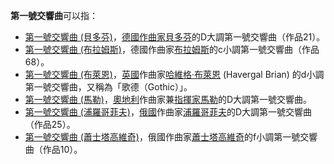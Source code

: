 '''第一號交響曲'''可以指：
* [[第一號交響曲_(貝多芬)|第一號交響曲 (貝多芬)]]，[[德國|德國]][[作曲家|作曲家]][[貝多芬|貝多芬]]的D大調第一號交響曲（作品21）。
* [[第1号交响曲_(勃拉姆斯)|第一號交響曲 (布拉姆斯)]]，德國作曲家[[布拉姆斯|布拉姆斯]]的c小調第一號交響曲（作品68）。
* [[第1號交響曲_(布萊恩)|第一號交響曲 (布萊恩)]]，[[英國|英國]]作曲家[[哈維格·布萊恩|哈維格·布萊恩]] (Havergal Brian) 的d小調第一號交響曲，又稱為「歌德（Gothic）」。
* [[第一號交響曲_(馬勒)|第一號交響曲 (馬勒)]]，[[奧地利|奧地利]]作曲家兼[[指揮家|指揮家]][[古斯塔夫·馬勒|馬勒]]的D大調第一號交響曲。
* [[第1號交響曲_(浦羅哥菲夫)|第一號交響曲 (浦羅哥菲夫)]]，[[俄國|俄國]]作曲家[[謝爾蓋·謝爾蓋耶維奇·普羅科菲耶夫|浦羅哥菲夫]]的D大調第一號交響曲（作品25）。
* [[第1號交響曲_(蕭士塔高維奇)|第一號交響曲 (蕭士塔高維奇)]]，俄國作曲家[[德米特里·德米特里耶维奇·肖斯塔科维奇|蕭士塔高維奇]]的f小調第一號交響曲（作品10）。
{{disambig|Cat=六字消歧義}}